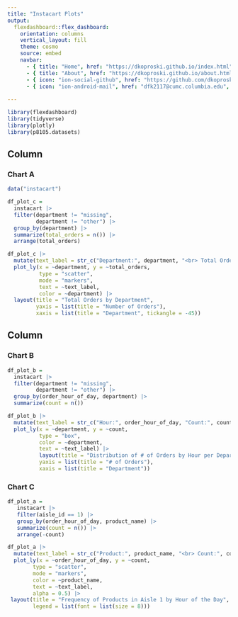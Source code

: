 ```yaml
---
title: "Instacart Plots"
output: 
  flexdashboard::flex_dashboard:
    orientation: columns
    vertical_layout: fill
    theme: cosmo
    source: embed
    navbar:
      - { title: "Home", href: "https://dkoproski.github.io/index.html", align: left }      
      - { title: "About", href: "https://dkoproski.github.io/about.html", align: left }
      - { icon: "ion-social-github", href: "https://github.com/dkoproski/", align: right }
      - { icon: "ion-android-mail", href: "dfk2117@cumc.columbia.edu", align: right }
      
---
```


```r
library(flexdashboard)
library(tidyverse)
library(plotly)
library(p8105.datasets)
```

Column {data-width=450}
-----------------------------------------------------------------------

### Chart A

```r
data("instacart")

df_plot_c = 
  instacart |> 
  filter(department != "missing",
         department != "other") |> 
  group_by(department) |> 
  summarize(total_orders = n()) |> 
  arrange(total_orders)

df_plot_c |> 
  mutate(text_label = str_c("Department:", department, "<br> Total Orders:", total_orders)) |> 
  plot_ly(x = ~department, y = ~total_orders,
          type = "scatter",
          mode = "markers",
          text = ~text_label,
          color = ~department) |> 
  layout(title = "Total Orders by Department",
         yaxis = list(title = "Number of Orders"),
         xaxis = list(title = "Department", tickangle = -45)) 
```

Column {data-width=350}
-----------------------------------------------------------------------

### Chart B

```r
df_plot_b = 
  instacart |> 
  filter(department != "missing",
         department != "other") |> 
  group_by(order_hour_of_day, department) |> 
  summarize(count = n()) 

df_plot_b |> 
  mutate(text_label = str_c("Hour:", order_hour_of_day, "Count:", count)) |> 
  plot_ly(x = ~department, y = ~count,
          type = "box",
          color = ~department,
          text = ~text_label) |> 
          layout(title = "Distribution of # of Orders by Hour per Department",
          yaxis = list(title = "# of Orders"),
          xaxis = list(title = "Department"))
```

### Chart C

```r
df_plot_a =
   instacart |> 
   filter(aisle_id == 1) |> 
   group_by(order_hour_of_day, product_name) |> 
   summarize(count = n()) |> 
   arrange(-count)

df_plot_a |> 
  mutate(text_label = str_c("Product:", product_name, "<br> Count:", count)) |> 
  plot_ly(x = ~order_hour_of_day, y = ~count, 
        type = "scatter", 
        mode = "markers",
        color = ~product_name, 
        text = ~text_label,
        alpha = 0.5) |> 
 layout(title = "Frequency of Products in Aisle 1 by Hour of the Day",
        legend = list(font = list(size = 8)))
```


